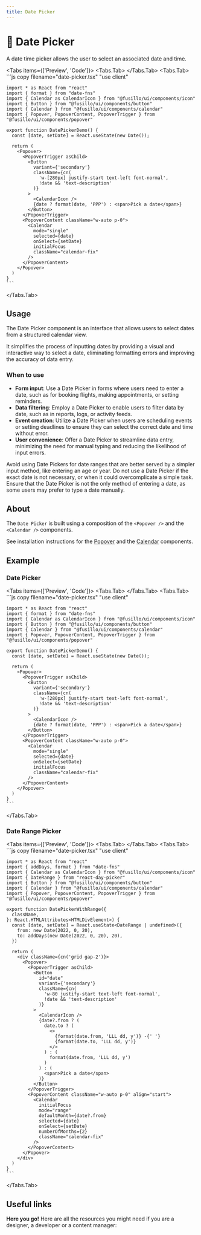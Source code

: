 ```yaml
---
title: Date Picker
---
```



# 💠 Date Picker

A date time picker allows the user to select an associated date and time.

<Tabs items={['Preview', 'Code']}>
  <Tabs.Tab>
    <DatePickerPreview />
  </Tabs.Tab>
  <Tabs.Tab>
    ```js copy filename="date-picker.tsx"
    "use client"

    import * as React from "react"
    import { format } from "date-fns"
    import { Calendar as CalendarIcon } from "@fusillo/ui/components/icon"
    import { Button } from "@fusillo/ui/components/button"
    import { Calendar } from "@fusillo/ui/components/calendar"
    import { Popover, PopoverContent, PopoverTrigger } from "@fusillo/ui/components/popover"

    export function DatePickerDemo() {
      const [date, setDate] = React.useState(new Date());

      return (
        <Popover>
          <PopoverTrigger asChild>
            <Button
              variant={'secondary'}
              className={cn(
                'w-[280px] justify-start text-left font-normal',
                !date && 'text-description'
              )}
            >
              <CalendarIcon />
              {date ? format(date, 'PPP') : <span>Pick a date</span>}
            </Button>
          </PopoverTrigger>
          <PopoverContent className="w-auto p-0">
            <Calendar
              mode="single"
              selected={date}
              onSelect={setDate}
              initialFocus
              className="calendar-fix"
            />
          </PopoverContent>
        </Popover>
      )
    }
    ```

  </Tabs.Tab>
</Tabs>

## Usage

The Date Picker component is an interface that allows users to select dates from a structured calendar view.

It simplifies the process of inputting dates by providing a visual and interactive way to select a date, eliminating formatting errors and improving the accuracy of data entry.

### When to use

- **Form input**: Use a Date Picker in forms where users need to enter a date, such as for booking flights, making appointments, or setting reminders.
- **Data filtering**: Employ a Date Picker to enable users to filter data by date, such as in reports, logs, or activity feeds.
- **Event creation**: Utilize a Date Picker when users are scheduling events or setting deadlines to ensure they can select the correct date and time without error.
- **User convenience**: Offer a Date Picker to streamline data entry, minimizing the need for manual typing and reducing the likelihood of input errors.

Avoid using Date Pickers for date ranges that are better served by a simpler input method, like entering an age or year. Do not use a Date Picker if the exact date is not necessary, or when it could overcomplicate a simple task. Ensure that the Date Picker is not the only method of entering a date, as some users may prefer to type a date manually.

## About

The `Date Picker` is built using a composition of the `<Popover />` and the `<Calendar />` components.

See installation instructions for the [Popover](/components/popover) and the [Calendar](/components/calendar) components.

## Example

### Date Picker

<Tabs items={['Preview', 'Code']}>
  <Tabs.Tab>
    <DatePickerPreview />
  </Tabs.Tab>
  <Tabs.Tab>
    ```js copy filename="date-picker.tsx"
    "use client"

    import * as React from "react"
    import { format } from "date-fns"
    import { Calendar as CalendarIcon } from "@fusillo/ui/components/icon"
    import { Button } from "@fusillo/ui/components/button"
    import { Calendar } from "@fusillo/ui/components/calendar"
    import { Popover, PopoverContent, PopoverTrigger } from "@fusillo/ui/components/popover"

    export function DatePickerDemo() {
      const [date, setDate] = React.useState(new Date());

      return (
        <Popover>
          <PopoverTrigger asChild>
            <Button
              variant={'secondary'}
              className={cn(
                'w-[280px] justify-start text-left font-normal',
                !date && 'text-description'
              )}
            >
              <CalendarIcon />
              {date ? format(date, 'PPP') : <span>Pick a date</span>}
            </Button>
          </PopoverTrigger>
          <PopoverContent className="w-auto p-0">
            <Calendar
              mode="single"
              selected={date}
              onSelect={setDate}
              initialFocus
              className="calendar-fix"
            />
          </PopoverContent>
        </Popover>
      )
    }
    ```

  </Tabs.Tab>
</Tabs>

### Date Range Picker

<Tabs items={['Preview', 'Code']}>
  <Tabs.Tab>
    <DateRangePicker />
  </Tabs.Tab>
  <Tabs.Tab>
    ```js copy filename="date-picker.tsx"
    "use client"

    import * as React from "react"
    import { addDays, format } from "date-fns"
    import { Calendar as CalendarIcon } from "@fusillo/ui/components/icon"
    import { DateRange } from "react-day-picker"
    import { Button } from "@fusillo/ui/components/button"
    import { Calendar } from "@fusillo/ui/components/calendar"
    import { Popover, PopoverContent, PopoverTrigger } from "@fusillo/ui/components/popover"

    export function DatePickerWithRange({
      className,
    }: React.HTMLAttributes<HTMLDivElement>) {
      const [date, setDate] = React.useState<DateRange | undefined>({
        from: new Date(2022, 0, 20),
        to: addDays(new Date(2022, 0, 20), 20),
      })

      return (
        <div className={cn('grid gap-2')}>
          <Popover>
            <PopoverTrigger asChild>
              <Button
                id="date"
                variant={'secondary'}
                className={cn(
                  'w-80 justify-start text-left font-normal',
                  !date && 'text-description'
                )}
              >
                <CalendarIcon />
                {date?.from ? (
                  date.to ? (
                    <>
                      {format(date.from, 'LLL dd, y')} -{' '}
                      {format(date.to, 'LLL dd, y')}
                    </>
                  ) : (
                    format(date.from, 'LLL dd, y')
                  )
                ) : (
                  <span>Pick a date</span>
                )}
              </Button>
            </PopoverTrigger>
            <PopoverContent className="w-auto p-0" align="start">
              <Calendar
                initialFocus
                mode="range"
                defaultMonth={date?.from}
                selected={date}
                onSelect={setDate}
                numberOfMonths={2}
                className="calendar-fix"
              />
            </PopoverContent>
          </Popover>
        </div>
      )
    }
    ```

  </Tabs.Tab>
</Tabs>

## Useful links

**Here you go!** Here are all the resources you might need if you are a designer, a developer or a content manager:

<Cards className="mt-8">
  <Card
    title="🤖 Storybook"
    href="https://www.stories.fusillo.design/?path=/docs/components-date-picker--documentation"
  />
  <Card
    title="🪄 Figma"
    href="https://www.figma.com/design/Jfto7FUoU7mSpnv9uESD60/%F0%9F%9F%A0-fusillo---design-system?node-id=540-8862&t=nua4UmG9Iu1hfUAm-1"
  />
</Cards>
